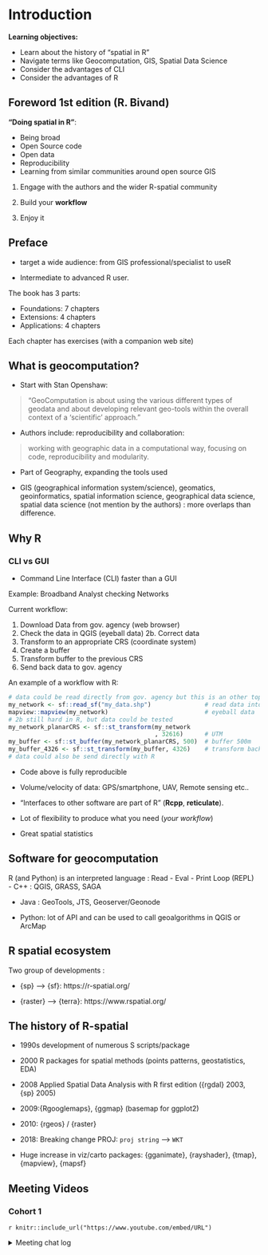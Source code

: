 # Introduction

**Learning objectives:**

- Learn about the history of "spatial in R"  
- Navigate terms like Geocomputation, GIS, Spatial Data Science 
- Consider the advantages of CLI  
- Consider the advantages of R

## Foreword 1st edition (R. Bivand) 

**"Doing spatial in R"**:

  - Being broad  
  - Open Source code  
  - Open data  
  - Reproducibility  
  - Learning from similar communities around open source GIS



  1) Engage with the authors and the wider R-spatial community
  
  2) Build your **workflow**

  3) Enjoy it
  
  
## Preface
 
 - target a wide audience: from GIS professional/specialist to useR   
 
 - Intermediate to advanced R user.
 
 The book has 3 parts: 
 
 - Foundations: 7 chapters  
 - Extensions: 4 chapters  
 - Applications: 4 chapters  
 
Each chapter has exercises (with a companion web site) 

## What is geocomputation?

- Start with Stan Openshaw:

> “GeoComputation is about using the various different types of geodata and about developing relevant geo-tools within the overall context of a ‘scientific’ approach.”

- Authors include: reproducibility and collaboration: 

> working with geographic data in a computational way, focusing on code, reproducibility and modularity.

- Part of Geography, expanding the tools used

- GIS (geographical information system/science), geomatics, geoinformatics, spatial information science, geographical data science, spatial data science (not mention by the authors) : more overlaps than difference.

## Why R 

### CLI vs GUI

- Command Line Interface (CLI) faster than a GUI

Example:  Broadband Analyst checking Networks

Current workflow: 

1. Download Data from gov. agency (web browser)  
2. Check the data in QGIS (eyeball data)
2b. Correct data 
3. Transform to an appropriate CRS (coordinate system)
4. Create a buffer
5. Transform buffer to the previous CRS
6. Send back data to gov. agency

An example of a workflow with R:

```r
# data could be read directly from gov. agency but this is an other topic
my_network <- sf::read_sf("my_data.shp")               # read data into R 
mapview::mapview(my_network)                           # eyeball data 
# 2b still hard in R, but data could be tested 
my_network_planarCRS <- sf::st_transform(my_network
                                         , 32616)      # UTM 
my_buffer <- sf::st_buffer(my_network_planarCRS, 500)  # buffer 500m
my_buffer_4326 <- sf::st_transform(my_buffer, 4326)    # transform back 
# data could also be send directly with R
```


- Code above is fully reproducible

- Volume/velocity of data: GPS/smartphone, UAV, Remote sensing etc..   

- "Interfaces to other software are part of R" (**Rcpp**, **reticulate**).

- Lot of flexibility to produce what you need (*your workflow*)

- Great spatial statistics  

## Software for geocomputation 

R (and Python) is an interpreted language : Read - Eval - Print Loop (REPL)  
- C++ : QGIS, GRASS, SAGA

- Java : GeoTools, JTS, Geoserver/Geonode

- Python: lot of API and can be used to call geoalgorithms in QGIS or ArcMap


## R spatial ecosystem

Two group of developments : 

- {sp} --> {sf}: https://r-spatial.org/ 

- {raster} --> {terra}: https://www.rspatial.org/

## The history of R-spatial

- 1990s development of numerous S scripts/package

- 2000  R packages for spatial methods (points patterns, geostatistics, EDA)

- 2008 Applied Spatial Data Analysis with R first edition ({rgdal} 2003, {sp} 2005)

- 2009:{Rgooglemaps}, {ggmap} (basemap for ggplot2)

- 2010: {rgeos} / {raster}

- 2018: Breaking change PROJ: `proj string` --> `WKT` 

- Huge increase in viz/carto packages: {gganimate}, {rayshader}, {tmap}, {mapview}, {mapsf}

## Meeting Videos

### Cohort 1

`r knitr::include_url("https://www.youtube.com/embed/URL")`

<details>
<summary> Meeting chat log </summary>

```
LOG
```
</details>
